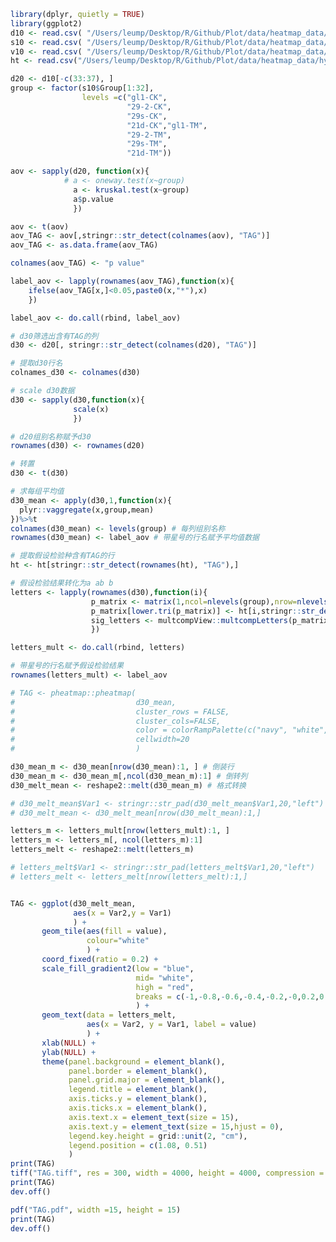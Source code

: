 ```r
library(dplyr, quietly = TRUE)
library(ggplot2)
d10 <- read.csv( "/Users/leump/Desktop/R/Github/Plot/data/heatmap_data/data_TAG.csv", header=T, row.names = 1,sep=",",check.names = FALSE)
s10 <- read.csv( "/Users/leump/Desktop/R/Github/Plot/data/heatmap_data/sample_TAG.csv", header=T, row.names = 1,sep=",",check.names = FALSE)
v10 <- read.csv( "/Users/leump/Desktop/R/Github/Plot/data/heatmap_data/var_TAG.csv", header=T, row.names = 1,sep=",",check.names = FALSE)
ht <- read.csv("/Users/leump/Desktop/R/Github/Plot/data/heatmap_data/hypothesis_test_TAG.csv", header=T, row.names = 1, sep=",", check.names = FALSE)
```

```r
d20 <- d10[-c(33:37), ]
group <- factor(s10$Group[1:32],
                levels =c("gl1-CK",
                          "29-2-CK",
                          "29s-CK",
                          "21d-CK","gl1-TM",
                          "29-2-TM",
                          "29s-TM",
                          "21d-TM"))

aov <- sapply(d20, function(x){
            # a <- oneway.test(x~group)
              a <- kruskal.test(x~group)
              a$p.value
              })

aov <- t(aov)
aov_TAG <- aov[,stringr::str_detect(colnames(aov), "TAG")]
aov_TAG <- as.data.frame(aov_TAG)

colnames(aov_TAG) <- "p value"

label_aov <- lapply(rownames(aov_TAG),function(x){
    ifelse(aov_TAG[x,]<0.05,paste0(x,"*"),x)
    })

label_aov <- do.call(rbind, label_aov)
```

```r
# d30筛选出含有TAG的列
d30 <- d20[, stringr::str_detect(colnames(d20), "TAG")]

# 提取d30行名
colnames_d30 <- colnames(d30)

# scale d30数据
d30 <- sapply(d30,function(x){
              scale(x)
              })

# d20组别名称赋予d30
rownames(d30) <- rownames(d20)

# 转置
d30 <- t(d30)

# 求每组平均值
d30_mean <- apply(d30,1,function(x){
  plyr::vaggregate(x,group,mean)
})%>%t
colnames(d30_mean) <- levels(group) # 每列组别名称
rownames(d30_mean) <- label_aov # 带星号的行名赋予平均值数据

# 提取假设检验种含有TAG的行
ht <- ht[stringr::str_detect(rownames(ht), "TAG"),]

# 假设检验结果转化为a ab b
letters <- lapply(rownames(d30),function(i){
                  p_matrix <- matrix(1,ncol=nlevels(group),nrow=nlevels(group),dimnames =                       list(levels(group),levels(group)))
                  p_matrix[lower.tri(p_matrix)] <- ht[i,stringr::str_detect(colnames(ht),                       "Dunn")]%>%unlist
                  sig_letters <- multcompView::multcompLetters(p_matrix, threshold =                            0.05)$Letters
                  })

letters_mult <- do.call(rbind, letters)

# 带星号的行名赋予假设检验结果
rownames(letters_mult) <- label_aov

# TAG <- pheatmap::pheatmap(
#                           d30_mean,
#                           cluster_rows = FALSE,
#                           cluster_cols=FALSE,
#                           color = colorRampPalette(c("navy", "white", "firebrick3"))(50),
#                           cellwidth=20
#                           )
```

```r
d30_mean_m <- d30_mean[nrow(d30_mean):1, ] # 倒装行
d30_mean_m <- d30_mean_m[,ncol(d30_mean_m):1] # 倒转列
d30_melt_mean <- reshape2::melt(d30_mean_m) # 格式转换

# d30_melt_mean$Var1 <- stringr::str_pad(d30_melt_mean$Var1,20,"left")
# d30_melt_mean <- d30_melt_mean[nrow(d30_melt_mean):1,]

letters_m <- letters_mult[nrow(letters_mult):1, ]
letters_m <- letters_m[, ncol(letters_m):1]
letters_melt <- reshape2::melt(letters_m)

# letters_melt$Var1 <- stringr::str_pad(letters_melt$Var1,20,"left")
# letters_melt <- letters_melt[nrow(letters_melt):1,]


TAG <- ggplot(d30_melt_mean, 
              aes(x = Var2,y = Var1)
              ) +
       geom_tile(aes(fill = value), 
                 colour="white"
                 ) +
       coord_fixed(ratio = 0.2) +
       scale_fill_gradient2(low = "blue",
                            mid= "white", 
                            high = "red", 
                            breaks = c(-1,-0.8,-0.6,-0.4,-0.2,-0,0.2,0.4,0.6,0.8,1)
                            ) +
       geom_text(data = letters_melt,
                 aes(x = Var2, y = Var1, label = value)
                 ) +
       xlab(NULL) +
       ylab(NULL) +
       theme(panel.background = element_blank(),
             panel.border = element_blank(),
             panel.grid.major = element_blank(),
             legend.title = element_blank(),
             axis.ticks.y = element_blank(), 
             axis.ticks.x = element_blank(),
             axis.text.x = element_text(size = 15),
             axis.text.y = element_text(size = 15,hjust = 0),
             legend.key.height = grid::unit(2, "cm"),
             legend.position = c(1.08, 0.51)
             )
print(TAG)
tiff("TAG.tiff", res = 300, width = 4000, height = 4000, compression = "lzw")
print(TAG)
dev.off()

pdf("TAG.pdf", width =15, height = 15)
print(TAG)
dev.off()
```


